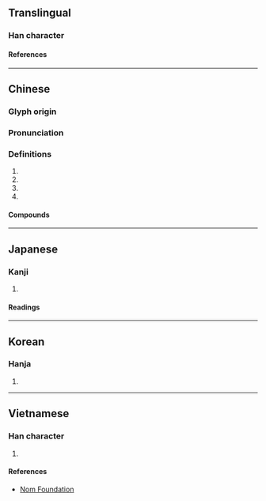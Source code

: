 {{character info}}
==Translingual==

===Han character===
{{Han char|rn=60|rad=彳|as=06|sn=9|four=28251|canj=HOTQ|ids=⿰彳羊}}

====References====
{{Han ref|kx=0366.140|dkj=10094|dj=0687.080|hdz=20820.020|uh=5F89}}

----

==Chinese==
{{zh-forms}}

===Glyph origin===
{{Han etym}}

===Pronunciation===
{{zh-pron
|m=yáng
|c=joeng4
|mc=y
|oc=y
|cat=v
}}

===Definitions===
{{zh-hanzi}}

# {{zh-used in|徜徉||徉徜}}
# {{zh-used in|徉徉}}
# {{zh-used in|忀徉|tr=xiāngyáng}}
# {{zh-alt-form|佯}}

====Compounds====
{{zh-der|彷徉|徉徜|徜徉|忀徉|相徉|翔徉}}

----

==Japanese==

===Kanji===
{{ja-kanji|grade=|rs=彳06}}

# {{rfdef|ja|sort=彳06}}

====Readings====
{{ja-readings
|on=よう
|kun=さまよう
}}

----

==Korean==

===Hanja===
{{ko-hanja|양}}

# {{rfdef|ko|sort=彳06}}

----

==Vietnamese==

===Han character===
{{vi-readings|rs=彳06|reading=dương}}

# {{rfdef|vi|sort=彳06}}

====References====
* [http://nomfoundation.org/common/nom_details.php?codepoint=5f89 Nom Foundation]